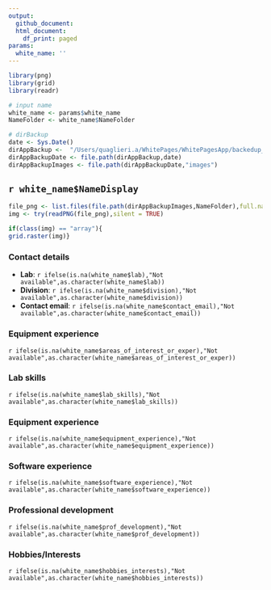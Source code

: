 ```yaml
---
output:
  github_document:
  html_document:
    df_print: paged
params:
  white_name: ''
---
```


```r
library(png)
library(grid)
library(readr)

# input name
white_name <- params$white_name
NameFolder <- white_name$NameFolder

# dirBackup
date <- Sys.Date()
dirAppBackup <-  "/Users/quaglieri.a/WhitePages/WhitePagesApp/backedup_files"
dirAppBackupDate <- file.path(dirAppBackup,date)
dirAppBackupImages <- file.path(dirAppBackupDate,"images")
```

## `r white_name$NameDisplay`

```r
file_png <- list.files(file.path(dirAppBackupImages,NameFolder),full.names = TRUE)
img <- try(readPNG(file_png),silent = TRUE)

if(class(img) == "array"){
grid.raster(img)}
```


### Contact details

- **Lab**: `r ifelse(is.na(white_name$lab),"Not available",as.character(white_name$lab))`
- **Division**: `r ifelse(is.na(white_name$division),"Not available",as.character(white_name$division))`
- **Contact email**: `r ifelse(is.na(white_name$contact_email),"Not available",as.character(white_name$contact_email))`

### Equipment experience

`r ifelse(is.na(white_name$areas_of_interest_or_exper),"Not available",as.character(white_name$areas_of_interest_or_exper))`

### Lab skills

`r ifelse(is.na(white_name$lab_skills),"Not available",as.character(white_name$lab_skills))`

### Equipment experience

`r ifelse(is.na(white_name$equipment_experience),"Not available",as.character(white_name$equipment_experience))`

### Software experience

`r ifelse(is.na(white_name$software_experience),"Not available",as.character(white_name$software_experience))`

### Professional development

`r ifelse(is.na(white_name$prof_development),"Not available",as.character(white_name$prof_development))`

### Hobbies/Interests

`r ifelse(is.na(white_name$hobbies_interests),"Not available",as.character(white_name$hobbies_interests))`
